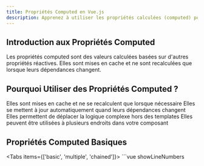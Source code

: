 ```yaml
---
title: Propriétés Computed en Vue.js
description: Apprenez à utiliser les propriétés calculées (computed) pour créer des valeurs dérivées réactives dans vos composants Vue.js.
---
```



## Introduction aux Propriétés Computed

<Callout type="info">
  Les propriétés computed sont des valeurs calculées basées sur d'autres propriétés réactives. Elles sont mises en cache et ne sont recalculées que lorsque leurs dépendances changent.
</Callout>

## Pourquoi Utiliser des Propriétés Computed ?

<Cards>
  <Card title="Performance" icon="⚡">
    Elles sont mises en cache et ne se recalculent que lorsque nécessaire
  </Card>
  <Card title="Réactivité" icon="🔄">
    Elles se mettent à jour automatiquement quand leurs dépendances changent
  </Card>
  <Card title="Lisibilité" icon="📖">
    Elles permettent de déplacer la logique complexe hors des templates
  </Card>
  <Card title="Réutilisabilité" icon="♻️">
    Elles peuvent être utilisées à plusieurs endroits dans votre composant
  </Card>
</Cards>

## Propriétés Computed Basiques

<Tabs items={['basic', 'multiple', 'chained']}>
  <Tab label="Utilisation basique" value="basic">
    ```vue showLineNumbers
    <script setup>
    import { ref, computed } from 'vue'
    
    const firstName = ref('Jean')
    const lastName = ref('Dupont')
    
    // Propriété computed simple
    const fullName = computed(() => {
      return `${firstName.value} ${lastName.value}`
    })
    </script>
    
    <template>
      <div>
        <input v-model="firstName" placeholder="Prénom">
        <input v-model="lastName" placeholder="Nom">
        <p>Nom complet: {{ fullName }}</p>
      </div>
    </template>
    ```
  </Tab>
  <Tab label="Dépendances multiples" value="multiple">
    ```vue showLineNumbers
    <script setup>
    import { ref, computed } from 'vue'
    
    const price = ref(100)
    const quantity = ref(2)
    const taxRate = ref(0.2) // 20%
    
    // Propriété computed avec plusieurs dépendances
    const total = computed(() => {
      const subtotal = price.value * quantity.value
      const tax = subtotal * taxRate.value
      return (subtotal + tax).toFixed(2)
    })
    </script>
    
    <template>
      <div>
        <div>
          <label>Prix unitaire: </label>
          <input type="number" v-model.number="price">
        </div>
        <div>
          <label>Quantité: </label>
          <input type="number" v-model.number="quantity" min="1">
        </div>
        <div>
          <label>Taux de taxe: </label>
          <input 
            type="range" 
            v-model.number="taxRate" 
            min="0" 
            max="0.5" 
            step="0.01"
          >
          {{ (taxRate * 100).toFixed(0) }}%
        </div>
        <p>Montant total: {{ total }}€</p>
      </div>
    </template>
    ```
  </Tab>
  <Tab label="Propriétés chaînées" value="chained">
    ```vue showLineNumbers
    <script setup>
    import { ref, computed } from 'vue'
    
    const items = ref([1, 2, 3, 4, 5, 6, 7, 8, 9, 10])
    const filterValue = ref(3)
    
    // Propriété computed qui dépend d'une autre propriété computed
    const filteredItems = computed(() => {
      return items.value.filter(item => item > filterValue.value)
    })
    
    const evenFilteredItems = computed(() => {
      return filteredItems.value.filter(item => item % 2 === 0)
    })
    
    const itemsSum = computed(() => {
      return evenFilteredItems.value.reduce((sum, item) => sum + item, 0)
    })
    </script>
    
    <template>
      <div>
        <div>
          <label>Filtrer les valeurs supérieures à: </label>
          <input type="number" v-model.number="filterValue">
        </div>
        <p>Items filtrés: {{ filteredItems.join(', ') }}</p>
        <p>Items pairs filtrés: {{ evenFilteredItems.join(', ') }}</p>
        <p>Somme des items pairs filtrés: {{ itemsSum }}</p>
      </div>
    </template>
    ```
  </Tab>
</Tabs>

## Propriétés Computed vs Méthodes

<Callout type="warning">
  Une méthode est appelée à chaque rendu, tandis qu'une propriété computed est mise en cache et n'est recalculée que si ses dépendances changent.
</Callout>

```vue showLineNumbers
<script setup>
import { ref, computed } from 'vue'

const list = ref([1, 2, 3, 4, 5])

// Propriété computed (avec mise en cache)
const doubledComputed = computed(() => {
  console.log('Propriété computed calculée')
  return list.value.map(n => n * 2)
})

// Méthode (sans mise en cache)
function doubledMethod() {
  console.log('Méthode appelée')
  return list.value.map(n => n * 2)
}
</script>

<template>
  <div>
    <button @click="list.push(list.length + 1)">
      Ajouter un nombre
    </button>
    
    <!-- La propriété computed est calculée une fois puis mise en cache -->
    <p>Computed: {{ doubledComputed }}</p>
    <p>Computed à nouveau: {{ doubledComputed }}</p>
    
    <!-- La méthode est appelée à chaque affichage -->
    <p>Méthode: {{ doubledMethod() }}</p>
    <p>Méthode à nouveau: {{ doubledMethod() }}</p>
  </div>
</template>
```

## Propriétés Computed avec Getters et Setters

<Callout type="info">
  Par défaut, les propriétés computed sont en lecture seule, mais vous pouvez également définir un setter pour les rendre modifiables.
</Callout>

```vue showLineNumbers
<script setup>
import { ref, computed } from 'vue'

const firstName = ref('Jean')
const lastName = ref('Dupont')

// Propriété computed avec getter et setter
const fullName = computed({
  // Getter - appelé quand on accède à la propriété
  get() {
    return `${firstName.value} ${lastName.value}`
  },
  // Setter - appelé quand on assigne une valeur à la propriété
  set(newValue) {
    const parts = newValue.split(' ')
    firstName.value = parts[0] || ''
    lastName.value = parts.slice(1).join(' ') || ''
  }
})

function updateFullName() {
  // Ceci appellera le setter
  fullName.value = 'Marie Martin'
}
</script>

<template>
  <div>
    <input v-model="firstName" placeholder="Prénom">
    <input v-model="lastName" placeholder="Nom">
    <p>Nom complet: {{ fullName }}</p>
    
    <input v-model="fullName" placeholder="Nom complet">
    <button @click="updateFullName">Mettre à jour</button>
  </div>
</template>
```

## Utilisation avec les APIs Options

<Callout type="info">
  Si vous utilisez l'API Options de Vue.js, les propriétés computed se déclarent différemment mais fonctionnent de façon similaire.
</Callout>

```vue showLineNumbers
<!-- Avec l'API Options -->
<script>
export default {
  data() {
    return {
      firstName: 'Jean',
      lastName: 'Dupont',
      price: 100,
      quantity: 2
    }
  },
  computed: {
    // Propriété en lecture seule
    fullName() {
      return `${this.firstName} ${this.lastName}`
    },
    
    // Propriété avec getter et setter
    totalWithTax: {
      get() {
        return this.price * this.quantity * 1.2
      },
      set(newValue) {
        this.price = newValue / (this.quantity * 1.2)
      }
    }
  }
}
</script>
```

## Cas d'Utilisation Concrets

### 1. Filtrage et Tri de Liste

```vue showLineNumbers
<script setup>
import { ref, computed } from 'vue'

const todos = ref([
  { id: 1, text: 'Apprendre Vue', completed: false, priority: 'high' },
  { id: 2, text: 'Créer un composant', completed: true, priority: 'medium' },
  { id: 3, text: 'Optimiser l\'application', completed: false, priority: 'high' },
  { id: 4, text: 'Déployer le projet', completed: false, priority: 'low' }
])

const hideCompleted = ref(false)
const filterPriority = ref('all')
const sortBy = ref('priority')

const filteredAndSortedTodos = computed(() => {
  // Filtrage
  let result = todos.value
  
  if (hideCompleted.value) {
    result = result.filter(todo => !todo.completed)
  }
  
  if (filterPriority.value !== 'all') {
    result = result.filter(todo => todo.priority === filterPriority.value)
  }
  
  // Tri
  return [...result].sort((a, b) => {
    if (sortBy.value === 'priority') {
      const priorityOrder = { high: 1, medium: 2, low: 3 }
      return priorityOrder[a.priority] - priorityOrder[b.priority]
    } else {
      // Tri par texte
      return a.text.localeCompare(b.text)
    }
  })
})

const todoSummary = computed(() => {
  const completed = todos.value.filter(t => t.completed).length
  const total = todos.value.length
  return `${completed} terminée(s) sur ${total} tâche(s)`
})
</script>

<template>
  <div>
    <div class="filters">
      <label>
        <input type="checkbox" v-model="hideCompleted">
        Masquer les tâches terminées
      </label>
      
      <select v-model="filterPriority">
        <option value="all">Toutes les priorités</option>
        <option value="high">Haute</option>
        <option value="medium">Moyenne</option>
        <option value="low">Basse</option>
      </select>
      
      <select v-model="sortBy">
        <option value="priority">Trier par priorité</option>
        <option value="text">Trier par nom</option>
      </select>
    </div>
    
    <p>{{ todoSummary }}</p>
    
    <ul>
      <li 
        v-for="todo in filteredAndSortedTodos" 
        :key="todo.id"
        :class="{ completed: todo.completed }"
      >
        <input type="checkbox" v-model="todo.completed">
        {{ todo.text }}
        <span class="badge" :class="todo.priority">
          {{ todo.priority }}
        </span>
      </li>
    </ul>
  </div>
</template>

<style scoped>
.completed {
  text-decoration: line-through;
  opacity: 0.7;
}
.badge {
  padding: 2px 6px;
  border-radius: 4px;
  font-size: 0.8em;
  margin-left: 5px;
}
.high { background-color: #f44336; color: white; }
.medium { background-color: #ff9800; color: white; }
.low { background-color: #4caf50; color: white; }
</style>
```

### 2. Validation de Formulaire

```vue showLineNumbers
<script setup>
import { ref, computed } from 'vue'

const username = ref('')
const password = ref('')
const confirmPassword = ref('')

const usernameError = computed(() => {
  if (!username.value) return 'Le nom d\'utilisateur est requis'
  if (username.value.length < 3) return 'Le nom d\'utilisateur doit contenir au moins 3 caractères'
  return ''
})

const passwordError = computed(() => {
  if (!password.value) return 'Le mot de passe est requis'
  if (password.value.length < 8) return 'Le mot de passe doit contenir au moins 8 caractères'
  if (!/[A-Z]/.test(password.value)) return 'Le mot de passe doit contenir au moins une majuscule'
  if (!/\d/.test(password.value)) return 'Le mot de passe doit contenir au moins un chiffre'
  return ''
})

const confirmPasswordError = computed(() => {
  if (!confirmPassword.value) return 'Veuillez confirmer le mot de passe'
  if (confirmPassword.value !== password.value) return 'Les mots de passe ne correspondent pas'
  return ''
})

const isFormValid = computed(() => {
  return !usernameError.value && 
         !passwordError.value && 
         !confirmPasswordError.value && 
         username.value && 
         password.value && 
         confirmPassword.value
})
</script>

<template>
  <form @submit.prevent="submitForm">
    <div class="form-group">
      <label for="username">Nom d'utilisateur:</label>
      <input id="username" v-model="username" type="text">
      <span v-if="usernameError" class="error">{{ usernameError }}</span>
    </div>
    
    <div class="form-group">
      <label for="password">Mot de passe:</label>
      <input id="password" v-model="password" type="password">
      <span v-if="passwordError" class="error">{{ passwordError }}</span>
    </div>
    
    <div class="form-group">
      <label for="confirm-password">Confirmer le mot de passe:</label>
      <input id="confirm-password" v-model="confirmPassword" type="password">
      <span v-if="confirmPasswordError" class="error">{{ confirmPasswordError }}</span>
    </div>
    
    <button type="submit" :disabled="!isFormValid">S'inscrire</button>
  </form>
</template>

<style scoped>
.form-group {
  margin-bottom: 15px;
}
.error {
  color: red;
  font-size: 0.8em;
  display: block;
  margin-top: 5px;
}
button:disabled {
  opacity: 0.5;
  cursor: not-allowed;
}
</style>
```

## Exercice Pratique

<Callout type="info">
  Créez un calculateur de devises utilisant des propriétés computed.
</Callout>

```vue showLineNumbers
<script setup>
import { ref, computed } from 'vue'

const amount = ref(100)
const fromCurrency = ref('EUR')
const toCurrency = ref('USD')

// Taux de change (simplifiés)
const exchangeRates = {
  EUR: { USD: 1.1, GBP: 0.85, JPY: 160.5 },
  USD: { EUR: 0.91, GBP: 0.77, JPY: 146.8 },
  GBP: { EUR: 1.18, USD: 1.29, JPY: 190.2 },
  JPY: { EUR: 0.0062, USD: 0.0068, GBP: 0.0053 }
}

const availableCurrencies = computed(() => {
  return Object.keys(exchangeRates)
})

const convertedAmount = computed(() => {
  if (fromCurrency.value === toCurrency.value) {
    return amount.value
  }
  
  const rate = exchangeRates[fromCurrency.value][toCurrency.value]
  return (amount.value * rate).toFixed(2)
})

const currencySymbol = computed(() => {
  const symbols = {
    EUR: '€',
    USD: '$',
    GBP: '£',
    JPY: '¥'
  }
  return symbols[toCurrency.value] || ''
})

const conversionRate = computed(() => {
  if (fromCurrency.value === toCurrency.value) {
    return 1
  }
  return exchangeRates[fromCurrency.value][toCurrency.value]
})

const formattedResult = computed(() => {
  return `${amount.value} ${fromCurrency.value} = ${currencySymbol.value}${convertedAmount.value} ${toCurrency.value}`
})

// Inverser les devises
function swapCurrencies() {
  const temp = fromCurrency.value
  fromCurrency.value = toCurrency.value
  toCurrency.value = temp
}
</script>

<template>
  <div class="currency-converter">
    <h2>Convertisseur de Devises</h2>
    
    <div class="converter-form">
      <div class="amount-input">
        <label for="amount">Montant:</label>
        <input 
          id="amount" 
          type="number" 
          v-model.number="amount" 
          min="0" 
          step="0.01"
        >
      </div>
      
      <div class="currency-selectors">
        <div class="from-currency">
          <label for="from-currency">De:</label>
          <select id="from-currency" v-model="fromCurrency">
            <option 
              v-for="currency in availableCurrencies" 
              :key="currency" 
              :value="currency"
            >
              {{ currency }}
            </option>
          </select>
        </div>
        
        <button class="swap-button" @click="swapCurrencies">
          ⇄
        </button>
        
        <div class="to-currency">
          <label for="to-currency">Vers:</label>
          <select id="to-currency" v-model="toCurrency">
            <option 
              v-for="currency in availableCurrencies" 
              :key="currency" 
              :value="currency"
            >
              {{ currency }}
            </option>
          </select>
        </div>
      </div>
    </div>
    
    <div class="conversion-result">
      <p class="rate-info">1 {{ fromCurrency }} = {{ conversionRate }} {{ toCurrency }}</p>
      <p class="result">{{ formattedResult }}</p>
    </div>
  </div>
</template>

<style scoped>
.currency-converter {
  max-width: 500px;
  margin: 0 auto;
  padding: 20px;
  border: 1px solid #ddd;
  border-radius: 8px;
}

.converter-form {
  display: flex;
  flex-direction: column;
  gap: 15px;
  margin-bottom: 20px;
}

.amount-input {
  display: flex;
  flex-direction: column;
}

.currency-selectors {
  display: flex;
  align-items: flex-end;
  gap: 10px;
}

.from-currency, .to-currency {
  flex: 1;
  display: flex;
  flex-direction: column;
}

.swap-button {
  background-color: #4CAF50;
  color: white;
  border: none;
  border-radius: 4px;
  padding: 8px 15px;
  cursor: pointer;
  font-size: 16px;
  margin-bottom: 5px;
}

label {
  margin-bottom: 5px;
}

input, select {
  padding: 8px;
  border: 1px solid #ddd;
  border-radius: 4px;
}

.conversion-result {
  background-color: #f5f5f5;
  padding: 15px;
  border-radius: 4px;
  text-align: center;
}

.rate-info {
  font-size: 0.9em;
  color: #666;
  margin-bottom: 10px;
}

.result {
  font-size: 1.3em;
  font-weight: bold;
}
</style>
```

## Bonnes Pratiques

<Cards>
  <Card title="Gardez-les Simples" icon="⚡">
    Les propriétés computed doivent rester simples et se concentrer sur une seule responsabilité
  </Card>
  <Card title="Évitez les Effets de Bord" icon="⚠️">
    Les propriétés computed ne devraient pas modifier d'autres valeurs
  </Card>
  <Card title="Préférez Computed aux Méthodes" icon="🔍">
    Pour les valeurs dérivées qui seront utilisées plusieurs fois dans le template
  </Card>
  <Card title="Nommage Descriptif" icon="📝">
    Utilisez des noms qui décrivent clairement ce que la propriété calcule
  </Card>
</Cards>

## Prochaines Étapes

<Cards>
  <Card title="Lifecycle Hooks" href="lifecycle-hooks" icon="🔄">
    Découvrez les hooks du cycle de vie des composants
  </Card>
  <Card title="Watchers" href="watchers" icon="👀">
    Apprenez à réagir aux changements de données
  </Card>
</Cards> 